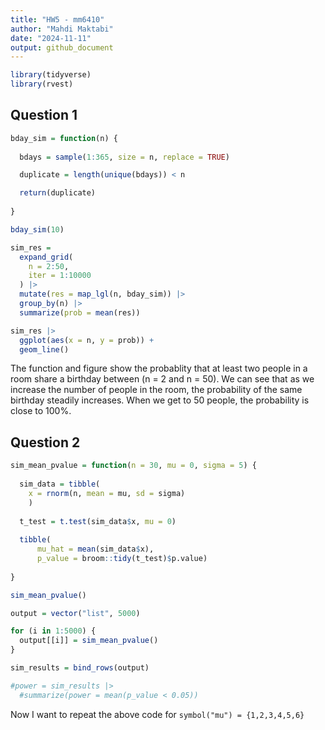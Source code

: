 ```yaml
---
title: "HW5 - mm6410"
author: "Mahdi Maktabi"
date: "2024-11-11"
output: github_document
---
```


```r
library(tidyverse)
library(rvest)
```

## Question 1

```r
bday_sim = function(n) {
  
  bdays = sample(1:365, size = n, replace = TRUE)

  duplicate = length(unique(bdays)) < n

  return(duplicate)
  
}

bday_sim(10)
```

```r
sim_res =
  expand_grid(
    n = 2:50,
    iter = 1:10000
  ) |> 
  mutate(res = map_lgl(n, bday_sim)) |> 
  group_by(n) |> 
  summarize(prob = mean(res))

sim_res |> 
  ggplot(aes(x = n, y = prob)) +
  geom_line()
```

The function and figure show the probablity that at least two people in a room share a birthday between (n = 2 and n = 50). We can see that as we increase the number of people in the room, the probability of the same birthday steadily increases. When we get to 50 people, the probability is close to 100%.


## Question 2

```r

sim_mean_pvalue = function(n = 30, mu = 0, sigma = 5) {
  
  sim_data = tibble(
    x = rnorm(n, mean = mu, sd = sigma)
    )
  
  t_test = t.test(sim_data$x, mu = 0)
  
  tibble(
      mu_hat = mean(sim_data$x),
      p_value = broom::tidy(t_test)$p.value)
  
}

sim_mean_pvalue()
```

```r
output = vector("list", 5000)

for (i in 1:5000) {
  output[[i]] = sim_mean_pvalue()
}

sim_results = bind_rows(output)

#power = sim_results |> 
  #summarize(power = mean(p_value < 0.05))
```

Now I want to repeat the above code for `symbol("mu") = {1,2,3,4,5,6}`


